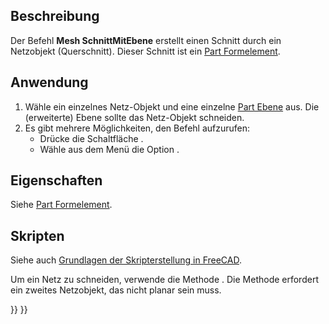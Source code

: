 <languages/>

{{Docnav
|[[Mesh_TrimByPlane/de|MitEbeneBeschneiden]]
|[[Mesh_CrossSections/de|Schnittkonturen]]
|[[Mesh_Workbench/de|Mesh]]
|IconL=Mesh_TrimByPlane.svg
|IconR=Mesh_CrossSections.svg
|IconC=Workbench_Mesh.svg
}}

{{GuiCommand/de
|Name=Mesh SectionByPlane
|Name/de=Mesh SchnittMitEbene
|MenuLocation=Netze → Schneiden → Schnittlinie aus Netz und Ebene erstellen
|Workbenches=[[Mesh_Workbench/de|Mesh]]
|SeeAlso=[[Mesh_CrossSections/de|Mesh Schnittkonturen]]
}}

<span id="Description"></span>
==Beschreibung==

Der Befehl '''Mesh SchnittMitEbene''' erstellt einen Schnitt durch ein Netzobjekt (Querschnitt). Dieser Schnitt ist ein  [[Part_Feature/de|Part Formelement]].

<span id="Usage"></span>
==Anwendung==

# Wähle ein einzelnes Netz-Objekt und eine einzelne [[Part_Primitives/de|Part Ebene]] aus. Die (erweiterte) Ebene sollte das Netz-Objekt schneiden.
# Es gibt mehrere Möglichkeiten, den Befehl aufzurufen:
#* Drücke die Schaltfläche {{Button|[[Image:Mesh_SectionByPlane.svg|16px]] [[Mesh_SectionByPlane/de|Schnitt mit Ebene]]}}.
#* Wähle aus dem Menü die Option {{MenuCommand|Netze → Schneiden → [[Image:Mesh_SectionByPlane.svg|16px]] Schnitt mit Ebene}}.

<span id="Properties"></span>
==Eigenschaften==

Siehe [[Part_Feature/de|Part Formelement]].

<span id="Scripting"></span>
==Skripten==

Siehe auch [[FreeCAD_Scripting_Basics/de|Grundlagen der Skripterstellung in FreeCAD]].

Um ein Netz zu schneiden, verwende die Methode {{incode|Schnitt}}. Die Methode erfordert ein zweites Netzobjekt, das nicht planar sein muss.

{{Code|code=
import FreeCAD as App
import Mesh
import Part

# Create a non-parametric box-shaped mesh:
msh = App.ActiveDocument.addObject("Mesh::Feature", "Mesh")
msh.Mesh = Mesh.createBox(30, 40, 50)
msh.ViewObject.DisplayMode = "Flat Lines"

# Create a planar mesh from 3 points:
p1 = App.Vector(-20, -60, 0)
p2 = App.Vector(65, 25, 0)
p3 = App.Vector(-20, 25, 0)
msh_plane = Mesh.Mesh([p1, p2, p3])

# Find the section loops (each loop is a list of points):
loops = msh.Mesh.section(msh_plane)

# Show the loop polygon:
Part.show(Part.makePolygon(loops[0]))
}}


{{Docnav
|[[Mesh_TrimByPlane/de|MitEbeneBeschneiden]]
|[[Mesh_CrossSections/de|Schnittkonturen]]
|[[Mesh_Workbench/de|Mesh]]
|IconL=Mesh_TrimByPlane.svg
|IconR=Mesh_CrossSections.svg
|IconC=Workbench_Mesh.svg
}}

{{Mesh Tools navi{{#translation:}}}}
{{Userdocnavi{{#translation:}}}}
